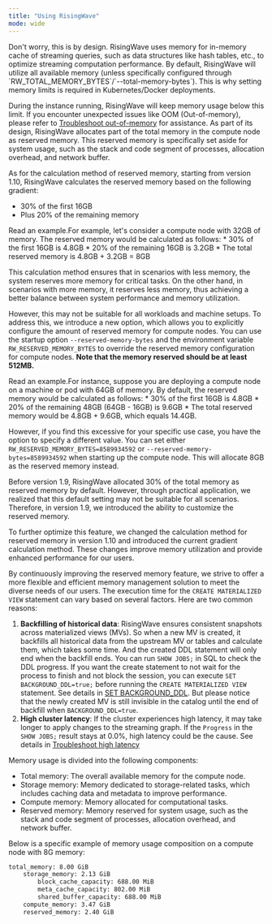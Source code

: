 ```yaml
---
title: "Using RisingWave"
mode: wide
---
```


<AccordionGroup>
<Accordion title="Why the memory usage is so high?">
Don't worry, this is by design. RisingWave uses memory for in-memory cache of streaming queries, such as data structures like hash tables, etc., to optimize streaming computation performance. By default, RisingWave will utilize all available memory (unless specifically configured through `RW_TOTAL_MEMORY_BYTES`/`--total-memory-bytes`). This is why setting memory limits is required in Kubernetes/Docker deployments.

During the instance running, RisingWave will keep memory usage below this limit. If you encounter unexpected issues like OOM (Out-of-memory), please refer to [Troubleshoot out-of-memory](/troubleshoot/troubleshoot-oom) for assistance.
</Accordion>
<Accordion title="Why is the memory for compute nodes not fully utilized?">
As part of its design, RisingWave allocates part of the total memory in the compute node as reserved memory. This reserved memory is specifically set aside for system usage, such as the stack and code segment of processes, allocation overhead, and network buffer.

As for the calculation method of reserved memory, starting from version 1.10, RisingWave calculates the reserved memory based on the following gradient:

* 30% of the first 16GB
* Plus 20% of the remaining memory
<Accordion title="Details">
Read an example.For example, let's consider a compute node with 32GB of memory. The reserved memory would be calculated as follows:
* 30% of the first 16GB is 4.8GB
* 20% of the remaining 16GB is 3.2GB
* The total reserved memory is 4.8GB + 3.2GB = 8GB

This calculation method ensures that in scenarios with less memory, the system reserves more memory for critical tasks. On the other hand, in scenarios with more memory, it reserves less memory, thus achieving a better balance between system performance and memory utilization.
</Accordion>

However, this may not be suitable for all workloads and machine setups. To address this, we introduce a new option, which allows you to explicitly configure the amount of reserved memory for compute nodes. You can use the startup option `--reserved-memory-bytes` and the environment variable `RW_RESERVED_MEMORY_BYTES` to override the reserved memory configuration for compute nodes. **Note that the memory reserved should be at least 512MB.**

<Accordion title="Details">
Read an example.For instance, suppose you are deploying a compute node on a machine or pod with 64GB of memory. By default, the reserved memory would be calculated as follows:
* 30% of the first 16GB is 4.8GB
* 20% of the remaining 48GB (64GB - 16GB) is 9.6GB
* The total reserved memory would be 4.8GB + 9.6GB, which equals 14.4GB.

However, if you find this excessive for your specific use case, you have the option to specify a different value. You can set either `RW_RESERVED_MEMORY_BYTES=8589934592` or `--reserved-memory-bytes=8589934592` when starting up the compute node. This will allocate 8GB as the reserved memory instead.
</Accordion>

<Accordion title="Confused about the version difference of reserved memory setting?">
Before version 1.9, RisingWave allocated 30% of the total memory as reserved memory by default. However, through practical application, we realized that this default setting may not be suitable for all scenarios. Therefore, in version 1.9, we introduced the ability to customize the reserved memory.

To further optimize this feature, we changed the calculation method for reserved memory in version 1.10 and introduced the current gradient calculation method. These changes improve memory utilization and provide enhanced performance for our users.

By continuously improving the reserved memory feature, we strive to offer a more flexible and efficient memory management solution to meet the diverse needs of our users.
</Accordion>
</Accordion>
<Accordion title="Why does the `CREATE MATERIALIZED VIEW` statement take a long time to execute?">
The execution time for the `CREATE MATERIALIZED VIEW` statement can vary based on several factors. Here are two common reasons:

1. **Backfilling of historical data**: RisingWave ensures consistent snapshots across materialized views (MVs). So when a new MV is created, it backfills all historical data from the upstream MV or tables and calculate them, which takes some time. And the created DDL statement will only end when the backfill ends. You can run `SHOW JOBS;` in SQL to check the DDL progress. If you want the create statement to not wait for the process to finish and not block the session, you can execute `SET BACKGROUND_DDL=true;` before running the `CREATE MATERIALIZED VIEW` statement. See details in [SET BACKGROUND\_DDL](/sql/commands/sql-set-background-ddl). But please notice that the newly created MV is still invisible in the catalog until the end of backfill when `BACKGROUND_DDL=true`.
2. **High cluster latency**: If the cluster experiences high latency, it may take longer to apply changes to the streaming graph. If the `Progress` in the `SHOW JOBS;` result stays at 0.0%, high latency could be the cause. See details in [Troubleshoot high latency](/performance/troubleshoot-high-latency)
</Accordion>
<Accordion title="What consists of the memory usage and disk usage?">
Memory usage is divided into the following components:

* Total memory: The overall available memory for the compute node.
* Storage memory: Memory dedicated to storage-related tasks, which includes caching data and metadata to improve performance.
* Compute memory: Memory allocated for computational tasks.
* Reserved memory: Memory reserved for system usage, such as the stack and code segment of processes, allocation overhead, and network buffer.

Below is a specific example of memory usage composition on a compute node with 8G memory:

```bash
total_memory: 8.00 GiB
    storage_memory: 2.13 GiB
        block_cache_capacity: 688.00 MiB
        meta_cache_capacity: 802.00 MiB
        shared_buffer_capacity: 688.00 MiB
    compute_memory: 3.47 GiB
    reserved_memory: 2.40 GiB
```
</Accordion>
</AccordionGroup>

